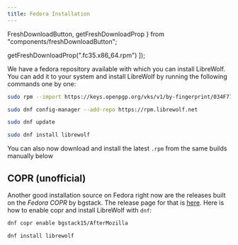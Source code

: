```yaml
---
title: Fedora Installation
---
```


  FreshDownloadButton,
  getFreshDownloadProp
} from "components/freshDownloadButton";

  getFreshDownloadProp(".fc35.x86_64.rpm")
]);

<InstallationHeader />

We have a fedora repository available with which you can install LibreWolf. You
can add it to your system and install LibreWolf by running the following
commands one by one:

```bash
sudo rpm --import https://keys.openpgp.org/vks/v1/by-fingerprint/034F7776EF5E0C613D2F7934D29FBD5F93C0CFC3

sudo dnf config-manager --add-repo https://rpm.librewolf.net

sudo dnf update

sudo dnf install librewolf
```

You can also now download and install the latest `.rpm` from the same builds
manually below

<FreshDownloadButton endsWith=".fc35.x86_64.rpm" />

## COPR (unofficial)

Another good installation source on Fedora right now are the releases built on
the _Fedora COPR_ by bgstack. The release page for that is
[here](https://copr.fedorainfracloud.org/coprs/bgstack15/AfterMozilla/). Here is
how to enable copr and install LibreWolf with `dnf`:

```bash
dnf copr enable bgstack15/AfterMozilla

dnf install librewolf
```
